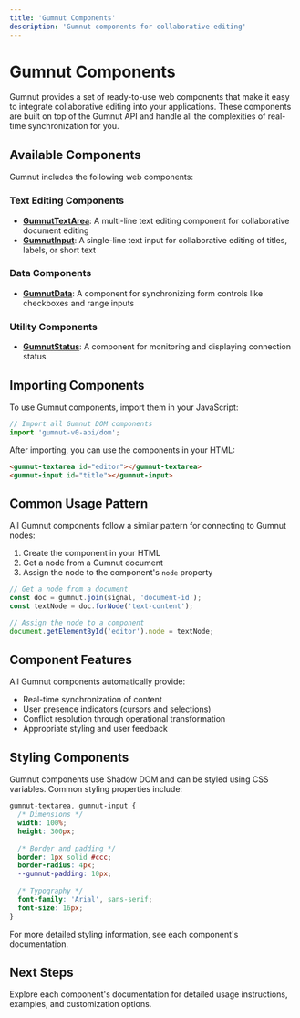 ```yaml
---
title: 'Gumnut Components'
description: 'Gumnut components for collaborative editing'
---
```


# Gumnut Components

Gumnut provides a set of ready-to-use web components that make it easy to integrate collaborative editing into your applications. These components are built on top of the Gumnut API and handle all the complexities of real-time synchronization for you.

## Available Components

Gumnut includes the following web components:

### Text Editing Components

- [**GumnutTextArea**](/components/gumnut-textarea): A multi-line text editing component for collaborative document editing
- [**GumnutInput**](/components/gumnut-input): A single-line text input for collaborative editing of titles, labels, or short text

### Data Components

- [**GumnutData**](/components/gumnut-data): A component for synchronizing form controls like checkboxes and range inputs

### Utility Components

- [**GumnutStatus**](/components/gumnut-status): A component for monitoring and displaying connection status

## Importing Components

To use Gumnut components, import them in your JavaScript:

```javascript
// Import all Gumnut DOM components
import 'gumnut-v0-api/dom';
```

After importing, you can use the components in your HTML:

```html
<gumnut-textarea id="editor"></gumnut-textarea>
<gumnut-input id="title"></gumnut-input>
```

## Common Usage Pattern

All Gumnut components follow a similar pattern for connecting to Gumnut nodes:

1. Create the component in your HTML
2. Get a node from a Gumnut document
3. Assign the node to the component's `node` property

```javascript
// Get a node from a document
const doc = gumnut.join(signal, 'document-id');
const textNode = doc.forNode('text-content');

// Assign the node to a component
document.getElementById('editor').node = textNode;
```

## Component Features

All Gumnut components automatically provide:

- Real-time synchronization of content
- User presence indicators (cursors and selections)
- Conflict resolution through operational transformation
- Appropriate styling and user feedback

## Styling Components

Gumnut components use Shadow DOM and can be styled using CSS variables. Common styling properties include:

```css
gumnut-textarea, gumnut-input {
  /* Dimensions */
  width: 100%;
  height: 300px;
  
  /* Border and padding */
  border: 1px solid #ccc;
  border-radius: 4px;
  --gumnut-padding: 10px;
  
  /* Typography */
  font-family: 'Arial', sans-serif;
  font-size: 16px;
}
```

For more detailed styling information, see each component's documentation.

## Next Steps

Explore each component's documentation for detailed usage instructions, examples, and customization options.